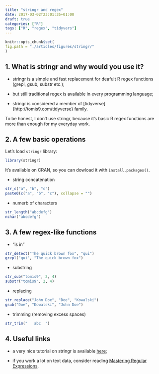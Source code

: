 ```yaml
---
title: "stringr and regex"
date: 2017-03-02T23:01:35+01:00
draft: true
categories: ["R"]
tags: ["R", "regex", "tidyvers"]
---
```



```r
knitr::opts_chunk$set(
fig.path = "./articles/figures/stringr/"
)
```



## 1. What is stringr and why would you use it?

* stringr is a simple and fast replacement for deafult R regex functions (grepl, gsub, substr etc.);

* but still traditional regex is available in every programming language;

* stringr is considered a member of [tidyverse]{http://tomis9.com/tidyverse} family.

To be honest, I don't use stringr, because it's basic R regex functions are more than enough for my everyday work.

## 2. A few basic operations

Let's load `stringr` library:
```r
library(stringr)
```

It's available on CRAN, so you can dowload it with `install.packages()`.

* string concatenation
```r
str_c("a", "b", "c")
paste0(c("a", "b", "c"), collapse = "")
```

* numerb of characters
```r
str_length("abcdefg")
nchar("abcdefg")
```

## 3. A few regex-like functions

* "is in"
```r
str_detect("The quick brown fox", "qui")
grepl("qui", "The quick brown fox")
```

* substring
```r
str_sub("tomis9", 2, 4)
substr("tomis9", 2, 4)
```

* replacing
```r
str_replace("John Doe", "Doe", "Kowalski")
gsub("Doe", "Kowalski", "John Doe")
```

* trimming (removing excess spaces)
```r
str_trim("   abc  ")
```

## 4. Useful links

* a very nice tutorial on stringr is available [here](https://cran.r-project.org/web/packages/stringr/vignettes/stringr.html);

* if you work a lot on text data, consider reading [Mastering Regular Expressions](http://shop.oreilly.com/product/9780596528126.do).
